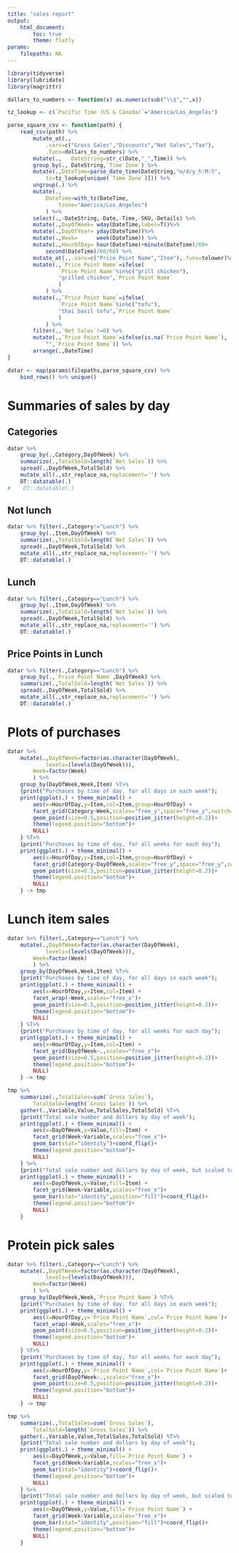 ```yaml
---
title: "sales report"
output: 
    html_document: 
        toc: true
        theme: flatly
params:
    filepaths: NA
---
```



```r
library(tidyverse)
library(lubridate)
library(magrittr)
```

```r
dollars_to_numbers <- function(x) as.numeric(sub("\\$","",x))

tz_lookup <- c(`Pacific Time (US & Canada)`="America/Los_Angeles")

parse_square_csv <- function(path) {
    read_csv(path) %>% 
        mutate_at(.,
            .vars=c("Gross Sales","Discounts","Net Sales","Tax"),
            .funs=dollars_to_numbers) %>%
        mutate(.,   DateString=str_c(Date,"_",Time)) %>%
        group_by(., DateString,`Time Zone`) %>%
        mutate(.,DateTime=parse_date_time(DateString,"m/d/y_h:M:S",
            tz=tz_lookup[unique(`Time Zone`)])) %>%
        ungroup(.) %>% 
        mutate(.,
            DateTime=with_tz(DateTime,
                tzone="America/Los_Angeles")
            ) %>%
        select(.,-DateString,-Date,-Time,-SKU,-Details) %>%
        mutate(.,DayOfWeek= wday(DateTime,label=T))%>%
        mutate(.,DayOfYear= yday(DateTime))%>%
        mutate(.,Week=      week(DateTime)) %>% 
        mutate(.,HourOfDay= hour(DateTime)+minute(DateTime)/60+
            second(DateTime)/60/60) %>% 
        mutate_at(.,.vars=c("Price Point Name","Item"),.funs=tolower)%>%
        mutate(.,`Price Point Name`=ifelse(
                `Price Point Name`%in%c("grill chicken"),
                "grilled chicken",`Price Point Name`
                )
            ) %>%
        mutate(.,`Price Point Name`=ifelse(
                `Price Point Name`%in%c("tofu"),
                "thai basil tofu",`Price Point Name`
                )
            ) %>%
        filter(.,`Net Sales`!=0) %>%
        mutate(.,`Price Point Name`=ifelse(is.na(`Price Point Name`),
            "",`Price Point Name`)) %>%
        arrange(.,DateTime)
}
```

<!-- For debugging/testing
#```{r} params <- list() ; params$filepaths <- c("../copy.csv") ```
-->

```r
datar <- map(params$filepaths,parse_square_csv) %>%
    bind_rows() %>% unique()
```

# Summaries of sales by day

## Categories

```r
datar %>% 
    group_by(.,Category,DayOfWeek) %>%
    summarize(.,TotalSold=length(`Net Sales`)) %>%
    spread(.,DayOfWeek,TotalSold) %>%
    mutate_all(.,str_replace_na,replacement='') %>%
    DT::datatable(.)
#    DT::datatable(.)
```

## Not lunch

```r
datar %>% filter(.,Category!="Lunch") %>%
    group_by(.,Item,DayOfWeek) %>%
    summarize(.,TotalSold=length(`Net Sales`)) %>%
    spread(.,DayOfWeek,TotalSold) %>%
    mutate_all(.,str_replace_na,replacement='') %>%
    DT::datatable(.)
```

## Lunch

```r
datar %>% filter(.,Category=="Lunch") %>%
    group_by(.,Item,DayOfWeek) %>%
    summarize(.,TotalSold=length(`Net Sales`)) %>%
    spread(.,DayOfWeek,TotalSold) %>%
    mutate_all(.,str_replace_na,replacement='') %>%
    DT::datatable(.)
```

## Price Points in Lunch

```r
datar %>% filter(.,Category=="Lunch") %>%
    group_by(.,`Price Point Name`,DayOfWeek) %>%
    summarize(.,TotalSold=length(`Net Sales`)) %>%
    spread(.,DayOfWeek,TotalSold) %>%
    mutate_all(.,str_replace_na,replacement='') %>%
    DT::datatable(.)
```

# Plots of purchases

```r
datar %>% 
    mutate(.,DayOfWeek=factor(as.character(DayOfWeek),
            levels=(levels(DayOfWeek))),
        Week=factor(Week)
        ) %>%
    group_by(DayOfWeek,Week,Item) %T>% 
    {print("Purchases by time of day, for all days in each week");
    print(ggplot(.) + theme_minimal() +
        aes(x=HourOfDay,y=Item,col=Item,group=HourOfDay) +
        facet_grid(Category~Week,scales="free_y",space="free_y",switch="y")+
        geom_point(size=0.5,position=position_jitter(height=0.2))+
        theme(legend.position="bottom")+
        NULL)
    } %T>%
    {print("Purchases by time of day, for all weeks for each day");
    print(ggplot(.) + theme_minimal() +
        aes(x=HourOfDay,y=Item,col=Item,group=HourOfDay) +
        facet_grid(Category~DayOfWeek,scales="free_y",space="free_y",switch="y")+
        geom_point(size=0.5,position=position_jitter(height=0.2))+
        theme(legend.position="bottom")+
        NULL)
    } -> tmp
```

# Lunch item sales

```r
datar %>% filter(.,Category=="Lunch") %>%
    mutate(.,DayOfWeek=factor(as.character(DayOfWeek),
            levels=(levels(DayOfWeek))),
        Week=factor(Week)
        ) %>%
    group_by(DayOfWeek,Week,Item) %T>% 
    {print("Purchases by time of day, for all days in each week");
    print(ggplot(.) + theme_minimal() +
        aes(x=HourOfDay,y=Item,col=Item) +
        facet_wrap(~Week,scales="free_x")+
        geom_point(size=0.5,position=position_jitter(height=0.2))+
        theme(legend.position="bottom")+
        NULL)
    } %T>%
    {print("Purchases by time of day, for all weeks for each day");
    print(ggplot(.) + theme_minimal() +
        aes(x=HourOfDay,y=Item,col=Item) +
        facet_grid(DayOfWeek~.,scales="free_x")+
        geom_point(size=0.5,position=position_jitter(height=0.2))+
        theme(legend.position="bottom")+
        NULL)
    } -> tmp
```

```r
tmp %>%
    summarize(.,TotalSales=sum(`Gross Sales`),
        TotalSold=length(`Gross Sales`)) %>%
    gather(.,Variable,Value,TotalSales,TotalSold) %T>%
    {print("Total sale number and dollars by day of week");
    print(ggplot(.) + theme_minimal() +
        aes(x=DayOfWeek,y=Value,fill=Item) +
        facet_grid(Week~Variable,scales="free_x")+
        geom_bar(stat="identity")+coord_flip()+
        theme(legend.position="bottom")+
        NULL)
    } %>%
    {print("Total sale number and dollars by day of week, but scaled to fill proportionally ");
    print(ggplot(.) + theme_minimal() +
        aes(x=DayOfWeek,y=Value,fill=Item) +
        facet_grid(Week~Variable,scales="free_x")+
        geom_bar(stat="identity",position="fill")+coord_flip()+
        theme(legend.position="bottom")+
        NULL)
    } 
```

# Protein pick sales

```r
datar %>% filter(.,Category=="Lunch") %>%
    mutate(.,DayOfWeek=factor(as.character(DayOfWeek),
            levels=(levels(DayOfWeek))),
        Week=factor(Week)
        ) %>%
    group_by(DayOfWeek,Week,`Price Point Name`) %T>%
    {print("Purchases by time of day, for all days in each week");
    print(ggplot(.) + theme_minimal() +
        aes(x=HourOfDay,y=`Price Point Name`,col=`Price Point Name`)+
        facet_wrap(~Week,scales="free_x")+
        geom_point(size=0.5,position=position_jitter(height=0.2))+
        theme(legend.position="bottom")+
        NULL)
    } %T>%
    {print("Purchases by time of day, for all weeks for each day");
    print(ggplot(.) + theme_minimal() +
        aes(x=HourOfDay,y=`Price Point Name`,col=`Price Point Name`)+
        facet_grid(DayOfWeek~.,scales="free_x")+
        geom_point(size=0.5,position=position_jitter(height=0.2))+
        theme(legend.position="bottom")+
        NULL)
    } -> tmp
```

```r
tmp %>%
    summarize(.,TotalSales=sum(`Gross Sales`),
        TotalSold=length(`Gross Sales`)) %>%
    gather(.,Variable,Value,TotalSales,TotalSold) %T>%
    {print("Total sale number and dollars by day of week");
    print(ggplot(.) + theme_minimal() +
        aes(x=DayOfWeek,y=Value,fill=`Price Point Name`) +
        facet_grid(Week~Variable,scales="free_x")+
        geom_bar(stat="identity")+coord_flip()+
        theme(legend.position="bottom")+
        NULL)
    } %>%
    {print("Total sale number and dollars by day of week, but scaled to fill proportionally ");
    print(ggplot(.) + theme_minimal() +
        aes(x=DayOfWeek,y=Value,fill=`Price Point Name`) +
        facet_grid(Week~Variable,scales="free_x")+
        geom_bar(stat="identity",position="fill")+coord_flip()+
        theme(legend.position="bottom")+
        NULL)
    } 
```


<!---
#So to give you some context - currently we use an online sales system (SQUARE) which is our register and sales tracker. They allow us to export our sales data. An example of last week's sales are attached. To start, it might help to focus on LUNCH. Some context about how our lunch menu is organized: it is set-up in a way where you choose (2) things: (1) the type of dish (2) the type of protein
#
#        Menu Items (Item)
#            Bánh Mi
#            Rice Bowl
#            Noodle Bowl
#            Pho Soup
#            Cold Soba Salad
#            Papaya Salad
#            Kale Salad
#            Peanut Salad
#            Spring Rolls 
#        Protein Options (price point name)
#            Curry Chicken
#            Grilled Chicken
#            Coconut-Milk Fried Chicken
#            Slow cooked Pork
#            Grilled pork
#            Thai basil tofu
#            Chili Garlic Tofu
#            Roasted Cauliflower 
#
#A really straightforward report would help us see how much to prepare in the kitchen each day so we have MINIMUM WASTE. Part of the difficulty in running a cafe is that we want to find a sweet spot where we make enough to maximize sales but minimize waste (extra food). 
#
#Specifically, how can we generate a report that would clearly show (2) simple totals:
#
#    How much of each protein option we sell each day
#    How much of each item we sell each day 
#
#Let me know what you think. There are currently report tools within Square and through a 3rd party app called DASHBOARD that has been helpful. If you'd like to see these, I can call you to share our login info. 
-->

